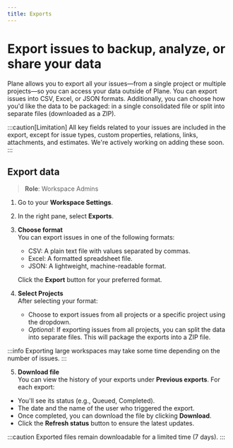 ```yaml
---
title: Exports
---
```


# Export issues to backup, analyze, or share your data

Plane allows you to export all your issues—from a single project or multiple projects—so you can access your data outside of Plane. You can export issues into CSV, Excel, or JSON formats. Additionally, you can choose how you'd like the data to be packaged: in a single consolidated file or split into separate files (downloaded as a ZIP).

:::caution[Limitation]
All key fields related to your issues are included in the export, except for issue types, custom properties, relations, links, attachments, and estimates. We're actively working on adding these soon.
:::

## Export data
> **Role**: Workspace Admins

1. Go to your **Workspace Settings**.
2. In the right pane, select **Exports**.
3. **Choose format**  
You can export issues in one of the following formats:
    - CSV: A plain text file with values separated by commas.
    - Excel: A formatted spreadsheet file.
    - JSON: A lightweight, machine-readable format.
    
    Click the **Export** button for your preferred format.

4. **Select Projects**  
    After selecting your format:
    - Choose to export issues from all projects or a specific project using the dropdown.
    - *Optional*: If exporting issues from all projects, you can split the data into separate files. This will package the exports into a ZIP file.

:::info
Exporting large workspaces may take some time depending on the number of issues.
:::

5. **Download file**  
You can view the history of your exports under **Previous exports**. For each export:

- You'll see its status (e.g., Queued, Completed).
- The date and the name of the user who triggered the export.
- Once completed, you can download the file by clicking **Download**.
- Click the **Refresh status** button to ensure the latest updates.

:::caution
Exported files remain downloadable for a limited time (7 days).
:::

